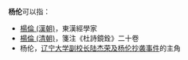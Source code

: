 '''杨伦'''可以指：
* [[楊倫_(漢朝)|楊倫 (漢朝)]]，東漢經學家
* [[楊倫_(清朝)|楊倫 (清朝)]]，箋注《杜詩鏡銓》二十卷
* 杨伦，[[辽宁大学副校长陆杰荣及杨伦抄袭事件|辽宁大学副校长陆杰荣及杨伦抄袭事件]]的主角

{{Disambig|L|Cat=二字杨姓人名消歧义}}